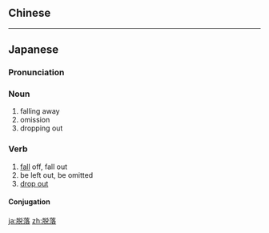 {{also|脫落}}
==Chinese==
{{zh-see|脫落}}
----
==Japanese==
{{ja-kanjitab|だつ|らく|yomi=o}}

===Pronunciation===
{{ja-pron|だつらく|y=o}}

===Noun===
{{ja-noun|だつらく|tr=intrans}}

# falling away
# omission
# dropping out

===Verb===
{{ja-verb-suru|だつらく|tr=intrans}}

# [[fall]] off, fall out
# be left out, be omitted
# [[drop out]]

====Conjugation====
{{ja-suru|だつらく}}

[[ja:脱落]]
[[zh:脱落]]